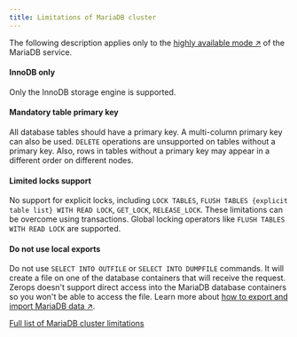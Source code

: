 ```yaml
---
title: Limitations of MariaDB cluster
---
```

The following description applies only to the [highly available mode ↗](/mariadb/how-to/create#highly-available) of the MariaDB service.

#### InnoDB only
Only the InnoDB storage engine is supported.

#### Mandatory table primary key
All database tables should have a primary key. A multi-column primary key can also be used. `DELETE` operations are unsupported on tables without a primary key. Also, rows in tables without a primary key may appear in a different order on different nodes.

#### Limited locks support
No support for explicit locks, including `LOCK TABLES`, `FLUSH TABLES {explicit table list} WITH READ LOCK`, `GET_LOCK`, `RELEASE_LOCK`. These limitations can be overcome using transactions. Global locking operators like `FLUSH TABLES WITH READ LOCK` are supported. 

#### Do not use local exports
Do not use `SELECT INTO OUTFILE` or `SELECT INTO DUMPFILE` commands. It will create a file on one of the database containers that will receive the request. Zerops doesn't support direct access into the MariaDB database containers so you won't be able to access the file. Learn more about [how to export and import MariaDB data ↗](/mariadb/how-to/export-import-data).

[Full list of MariaDB cluster limitations](https://mariadb.com/kb/en/mariadb-galera-cluster-known-limitations/)
